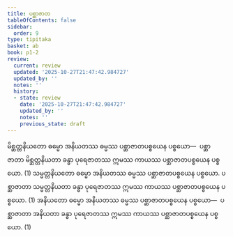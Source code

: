 ```yaml
---
title: ပစ္ဆာဇာတ
tableOfContents: false
sidebar:
  order: 9
type: tipitaka
basket: ab
book: p1-2
review:
  current: review
  updated: '2025-10-27T21:47:42.984727'
  updated_by: ''
  notes: ''
  history:
  - state: review
    date: '2025-10-27T21:47:42.984727'
    updated_by: ''
    notes: ''
    previous_state: draft
---
```



<ReviewStatus review={frontmatter.review} showDetails={true} />

<HypothesisAnnotation frontmatter={frontmatter} />

<DynamicBreadcrumb />

<Division number="49" book="p1-2" e="ch" v="37" p="377">

<Paragraph number="2378" book="p1-2">
မိစ္ဆတ္တနိယတော ဓမ္မော အနိယတဿ ဓမ္မဿ ပစ္ဆာဇာတပစ္စယေန ပစ္စယော—  ပစ္ဆာဇာတာ မိစ္ဆတ္တနိယတာ ခန္ဓာ ပုရေဇာတဿ ဣမဿ ကာယဿ ပစ္ဆာဇာတပစ္စယေန ပစ္စယော. (1)
</Paragraph>

<Paragraph number="2379" book="p1-2">
သမ္မတ္တနိယတော ဓမ္မော အနိယတဿ ဓမ္မဿ ပစ္ဆာဇာတပစ္စယေန ပစ္စယော. ပစ္ဆာဇာတာ သမ္မတ္တနိယတာ ခန္ဓာ ပုရေဇာတဿ ဣမဿ ကာယဿ ပစ္ဆာဇာတပစ္စယေန ပစ္စယော. (1)
</Paragraph>

<Paragraph number="2380" book="p1-2">
အနိယတော ဓမ္မော အနိယတဿ ဓမ္မဿ ပစ္ဆာဇာတပစ္စယေန ပစ္စယော—  ပစ္ဆာဇာတာ အနိယတာ ခန္ဓာ ပုရေဇာတဿ ဣမဿ ကာယဿ ပစ္ဆာဇာတပစ္စယေန ပစ္စယော. (1)
</Paragraph>
</Division>